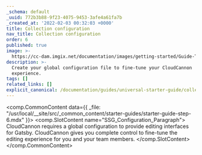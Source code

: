 ```yaml
---
_schema: default
_uuid: 772b3b88-9f23-4075-9453-3afe4a61fa7b
_created_at: '2022-02-03 00:32:03 +0000'
title: Collection configuration
nav_title: Collection configuration
order: 6
published: true
image: >-
  https://cc-dam.imgix.net/documentation/images/getting-started/Guide-Thumbnails/CloudCannon-Getting-Started-Thumbnail-Gatsby.png
description: >-
  Create your global configuration file to fine-tune your CloudCannon
  experience.
tags: []
related_links: []
explicit_canonical: /documentation/guides/universal-starter-guide/collection-configuration/
---
```

<comp.CommonContent data={{ _file: "/usr/local/__site/src/_common_content/starter-guides/starter-guide-step-6.mdx" }}>
  <comp.SlotContent name="SSG_Configuration_Paragraph">
    CloudCannon requires a global configuration to provide editing interfaces for Gatsby. CloudCannon gives you complete control to fine-tune the editing experience for you and your team members.
  </comp.SlotContent>
</comp.CommonContent>